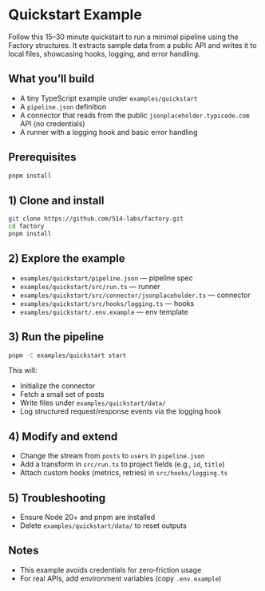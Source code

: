 # Quickstart Example

Follow this 15–30 minute quickstart to run a minimal pipeline using the Factory structures. It extracts sample data from a public API and writes it to local files, showcasing hooks, logging, and error handling.

## What you’ll build
- A tiny TypeScript example under `examples/quickstart`
- A `pipeline.json` definition
- A connector that reads from the public `jsonplaceholder.typicode.com` API (no credentials)
- A runner with a logging hook and basic error handling

## Prerequisites
```bash
pnpm install
```

## 1) Clone and install
```bash
git clone https://github.com/514-labs/factory.git
cd factory
pnpm install
```

## 2) Explore the example
- `examples/quickstart/pipeline.json` — pipeline spec
- `examples/quickstart/src/run.ts` — runner
- `examples/quickstart/src/connector/jsonplaceholder.ts` — connector
- `examples/quickstart/src/hooks/logging.ts` — hooks
- `examples/quickstart/.env.example` — env template

## 3) Run the pipeline
```bash
pnpm -C examples/quickstart start
```
This will:
- Initialize the connector
- Fetch a small set of posts
- Write files under `examples/quickstart/data/`
- Log structured request/response events via the logging hook

## 4) Modify and extend
- Change the stream from `posts` to `users` in `pipeline.json`
- Add a transform in `src/run.ts` to project fields (e.g., `id`, `title`)
- Attach custom hooks (metrics, retries) in `src/hooks/logging.ts`

## 5) Troubleshooting
- Ensure Node 20+ and pnpm are installed
- Delete `examples/quickstart/data/` to reset outputs

## Notes
- This example avoids credentials for zero‑friction usage
- For real APIs, add environment variables (copy `.env.example`)